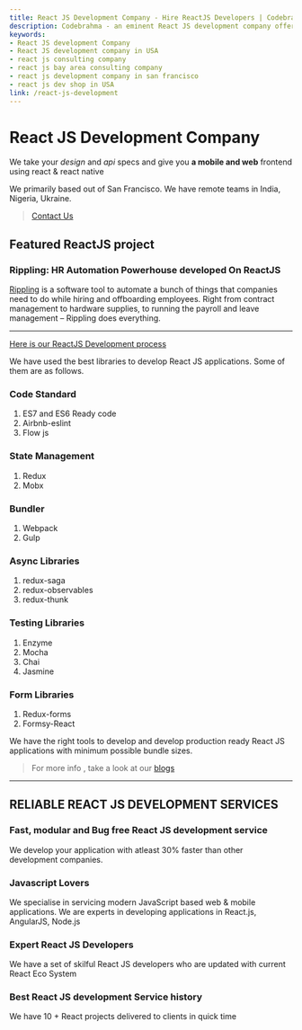 ```yaml
---
title: React JS Development Company - Hire ReactJS Developers | Codebrahma
description: Codebrahma - an eminent React JS development company offers you to hire ReactJS developers - experienced to craft highly secure, & fast mobile and web applications
keywords:
- React JS development Company
- React JS development company in USA
- react js consulting company
- react js bay area consulting company
- react js development company in san francisco
- react js dev shop in USA
link: /react-js-development
---
```


# React JS Development Company

We take your _design_ and _api_ specs and give you **a mobile and 
web** frontend using react & react native

We primarily based out of San Francisco. 
We have remote teams in India, Nigeria, Ukraine.


> [Contact Us](/contact)

## Featured ReactJS project
<!-- TODO add rippling image -->
### Rippling: HR Automation Powerhouse developed On ReactJS
[Rippling](/rippling) is a software tool to automate a bunch of things that companies need to do while hiring and offboarding employees. Right from contract management to hardware supplies, to running the payroll and leave management – Rippling does everything.

---
[Here is our ReactJS Development process](/codebrahma-react-application)

We have used the best libraries to develop React JS applications. Some of them are as follows.

 
### Code Standard
1. ES7 and ES6 Ready code
2. Airbnb-eslint
3. Flow js

### State Management
1. Redux
2. Mobx

### Bundler
1. Webpack
2. Gulp
 
### Async Libraries
1. redux-saga
2. redux-observables
3. redux-thunk

### Testing Libraries
1. Enzyme
2. Mocha
3. Chai
4. Jasmine

### Form Libraries
1. Redux-forms
2. Formsy-React

We have the right tools to develop and develop production ready React JS applications with minimum possible bundle sizes.

> For more info , take a look at our [blogs](/category/react)

---


## RELIABLE REACT JS DEVELOPMENT SERVICES

### Fast, modular and Bug free React JS development service
We develop your application with atleast 30% faster than other development companies.

### Javascript Lovers
We specialise in servicing modern JavaScript based web & mobile applications. We are experts in developing applications in React.js, AngularJS, Node.js

### Expert React JS Developers
We have a set of skilful React JS developers who are updated with current React Eco System

### Best React JS development Service history
We have 10 + React projects delivered to clients in quick time

